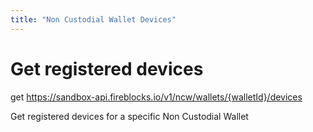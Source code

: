 ```yaml
---
title: "Non Custodial Wallet Devices"
---
```

  
  # Get registered devices

get https://sandbox-api.fireblocks.io/v1/ncw/wallets/{walletId}/devices

Get registered devices for a specific Non Custodial Wallet